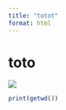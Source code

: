 ```yaml
---
title: "totot"
format: html
---
```



# toto

![](/Users/josephbarbier/Desktop/SANDBOX/img/waffle.png)


```r
print(getwd())
```